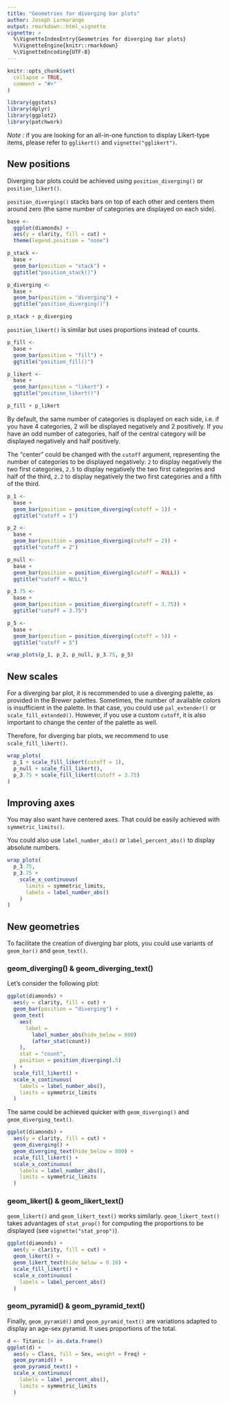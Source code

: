 ```yaml
---
title: "Geometries for diverging bar plots"
author: Joseph Larmarange
output: rmarkdown::html_vignette
vignette: >
  %\VignetteIndexEntry{Geometries for diverging bar plots}
  %\VignetteEngine{knitr::rmarkdown}
  %\VignetteEncoding{UTF-8}
---
```


```r
knitr::opts_chunk$set(
  collapse = TRUE,
  comment = "#>"
)
```

```r
library(ggstats)
library(dplyr)
library(ggplot2)
library(patchwork)
```

*Note :* if you are looking for an all-in-one function to display Likert-type items, please refer to `gglikert()` and `vignette("gglikert")`.

## New positions

Diverging bar plots could be achieved using `position_diverging()` or `position_likert()`.

`position_diverging()` stacks bars on top of each other and centers them around zero (the same number of categories are displayed on each side).

```r
base <-
  ggplot(diamonds) +
  aes(y = clarity, fill = cut) +
  theme(legend.position = "none")

p_stack <-
  base +
  geom_bar(position = "stack") +
  ggtitle("position_stack()")

p_diverging <-
  base +
  geom_bar(position = "diverging") +
  ggtitle("position_diverging()")

p_stack + p_diverging
```

`position_likert()` is similar but uses proportions instead of counts.

```r
p_fill <-
  base +
  geom_bar(position = "fill") +
  ggtitle("position_fill()")

p_likert <-
  base +
  geom_bar(position = "likert") +
  ggtitle("position_likert()")

p_fill + p_likert
```

By default, the same number of categories is displayed on each side, i.e. if you have 4 categories, 2 will be displayed negatively and 2 positively. If you have an odd number of categories, half of the central category will be displayed negatively and half positively.

The <q>center</q> could be changed with the `cutoff` argument, representing the number of categories to be displayed negatively: `2` to display negatively the two first categories, `2.5` to display negatively the two first categories and half of the third, `2.2` to display negatively the two first categories and a fifth of the third.

```r
p_1 <-
  base +
  geom_bar(position = position_diverging(cutoff = 1)) +
  ggtitle("cutoff = 1")

p_2 <-
  base +
  geom_bar(position = position_diverging(cutoff = 2)) +
  ggtitle("cutoff = 2")

p_null <-
  base +
  geom_bar(position = position_diverging(cutoff = NULL)) +
  ggtitle("cutoff = NULL")

p_3.75 <-
  base +
  geom_bar(position = position_diverging(cutoff = 3.75)) +
  ggtitle("cutoff = 3.75")

p_5 <-
  base +
  geom_bar(position = position_diverging(cutoff = 5)) +
  ggtitle("cutoff = 5")

wrap_plots(p_1, p_2, p_null, p_3.75, p_5)
```

## New scales

For a diverging bar plot, it is recommended to use a diverging palette, as provided in the Brewer palettes. Sometimes, the number of available colors is insufficient in the palette. In that case, you could use `pal_extender()` or `scale_fill_extended()`. However, if you use a custom `cutoff`, it is also important to change the center of the palette as well.

Therefore, for diverging bar plots, we recommend to use `scale_fill_likert()`.

```r
wrap_plots(
  p_1 + scale_fill_likert(cutoff = 1),
  p_null + scale_fill_likert(),
  p_3.75 + scale_fill_likert(cutoff = 3.75)
)
```

## Improving axes

You may also want have centered axes. That could be easily achieved with `symmetric_limits()`.

You could also use `label_number_abs()` or `label_percent_abs()` to display absolute numbers.

```r
wrap_plots(
  p_3.75,
  p_3.75 +
    scale_x_continuous(
      limits = symmetric_limits,
      labels = label_number_abs()
    )
)
```

## New geometries

To facilitate the creation of diverging bar plots, you could use variants of `geom_bar()` and `geom_text()`.

### geom_diverging() & geom_diverging_text()

Let's consider the following plot:

```r
ggplot(diamonds) +
  aes(y = clarity, fill = cut) +
  geom_bar(position = "diverging") +
  geom_text(
    aes(
      label =
        label_number_abs(hide_below = 800)
        (after_stat(count))
    ),
    stat = "count",
    position = position_diverging(.5)
  ) +
  scale_fill_likert() +
  scale_x_continuous(
    labels = label_number_abs(),
    limits = symmetric_limits
  )
```

The same could be achieved quicker with `geom_diverging()` and `geom_diverging_text()`.

```r
ggplot(diamonds) +
  aes(y = clarity, fill = cut) +
  geom_diverging() +
  geom_diverging_text(hide_below = 800) +
  scale_fill_likert() +
  scale_x_continuous(
    labels = label_number_abs(),
    limits = symmetric_limits
  )
```

### geom_likert() & geom_likert_text()

`geom_likert()` and `geom_likert_text()` works similarly. `geom_likert_text()` takes advantages of `stat_prop()` for computing the proportions to be displayed (see `vignette("stat_prop")`).

```r
ggplot(diamonds) +
  aes(y = clarity, fill = cut) +
  geom_likert() +
  geom_likert_text(hide_below = 0.10) +
  scale_fill_likert() +
  scale_x_continuous(
    labels = label_percent_abs()
  )
```

### geom_pyramid() & geom_pyramid_text()

Finally, `geom_pyramid()` and `geom_pyramid_text()` are variations adapted to display an age-sex pyramid. It uses proportions of the total.

```r
d <- Titanic |> as.data.frame()
ggplot(d) +
  aes(y = Class, fill = Sex, weight = Freq) +
  geom_pyramid() +
  geom_pyramid_text() +
  scale_x_continuous(
    labels = label_percent_abs(),
    limits = symmetric_limits
  )
```
